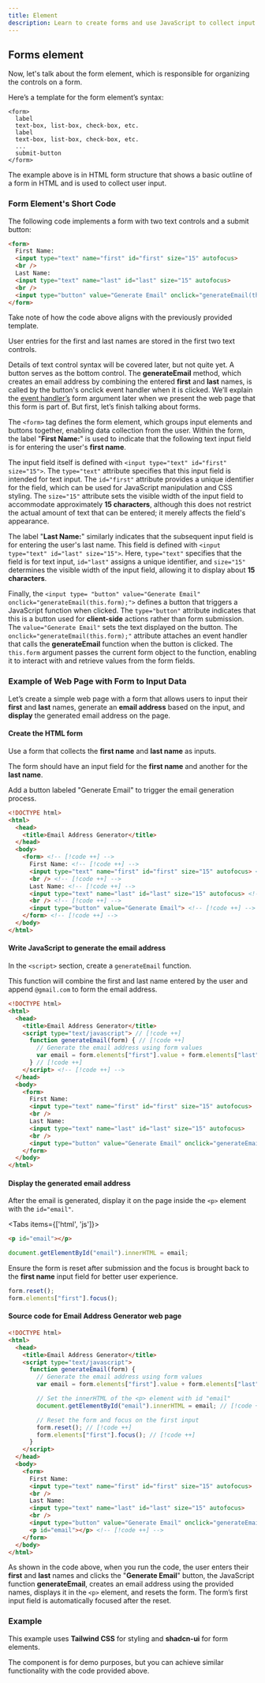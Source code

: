 ```yaml
---
title: Element
description: Learn to create forms and use JavaScript to collect input and generate outputs.
---
```


## Forms element

Now, let's talk about the form element, which is responsible for organizing the controls on a form. 

Here’s a template for the form element’s syntax:

```plaintext
<form>
  label
  text-box, list-box, check-box, etc.
  label
  text-box, list-box, check-box, etc.
  ...
  submit-button
</form>
```

The example above is in HTML form structure that shows a basic outline of a form in HTML and is used to collect user input.

### Form Element's Short Code

The following code implements a form with two text controls and a submit button:

```html
<form>
  First Name:
  <input type="text" name="first" id="first" size="15" autofocus>
  <br />
  Last Name:
  <input type="text" name="last" id="last" size="15" autofocus>
  <br />
  <input type="button" value="Generate Email" onclick="generateEmail(this.form);">
</form>
```

<Callout>

Take note of how the code above aligns with the previously provided template. 

User entries for the first and last names are stored in the first two text controls.

</Callout>

Details of text control syntax will be covered later, but not quite yet. A button serves as the bottom control. The **generateEmail** method, which creates an email address by combining the entered **first** and **last** names, is called by the button's onclick event handler when it is clicked. We’ll explain the [event handler’s](/guides/event-handlers) form argument later when we present the web page that this form is part of. But first, let’s finish talking about forms.

The `<form>` tag defines the form element, which groups input elements and buttons together, enabling data collection from the user. Within the form, the label "**First Name:**" is used to indicate that the following text input field is for entering the user's **first name**.

The input field itself is defined with `<input type="text" id="first" size="15">`. The `type="text"` attribute specifies that this input field is intended for text input. The `id="first"` attribute provides a unique identifier for the field, which can be used for JavaScript manipulation and CSS styling. The `size="15"` attribute sets the visible width of the input field to accommodate approximately **15 characters**, although this does not restrict the actual amount of text that can be entered; it merely affects the field's appearance.

The label "**Last Name:**" similarly indicates that the subsequent input field is for entering the user's last name. This field is defined with `<input type="text" id="last" size="15">`. Here, `type="text"` specifies that the field is for text input, `id="last"` assigns a unique identifier, and `size="15"` determines the visible width of the input field, allowing it to display about **15 characters**.

Finally, the `<input type= "button" value="Generate Email" onclick="generateEmail(this.form);">` defines a button that triggers a JavaScript function when clicked. The `type="button"` attribute indicates that this is a button used for **client-side** actions rather than form submission. The `value="Generate Email"` sets the text displayed on the button. The `onclick="generateEmail(this.form);"` attribute attaches an event handler that calls the **generateEmail** function when the button is clicked. The `this.form` argument passes the current form object to the function, enabling it to interact with and retrieve values from the form fields.


### Example of Web Page with Form to Input Data 

Let’s create a simple web page with a form that allows users to input their **first** and **last** names, generate an **email address** based on the input, and **display** the generated email address on the page.

<Steps>

<Step>

#### Create the HTML form

Use a form that collects the **first name** and **last name** as inputs.

The form should have an input field for the **first name** and another for the **last name**.

Add a button labeled "Generate Email" to trigger the email generation process.

```html
<!DOCTYPE html>
<html>
  <head>
    <title>Email Address Generator</title>
  </head>
  <body>
    <form> <!-- [!code ++] -->
      First Name: <!-- [!code ++] -->
      <input type="text" name="first" id="first" size="15" autofocus> <!-- [!code ++] -->
      <br /> <!-- [!code ++] -->
      Last Name: <!-- [!code ++] -->
      <input type="text" name="last" id="last" size="15" autofocus> <!-- [!code ++] -->
      <br /> <!-- [!code ++] -->
      <input type="button" value="Generate Email"> <!-- [!code ++] -->
    </form> <!-- [!code ++] -->
  </body>
</html>
```

</Step>

<Step>

#### Write JavaScript to generate the email address

In the `<script>` section, create a `generateEmail` function.

This function will combine the first and last name entered by the user and append `@gmail.com` to form the email address.

```html
<!DOCTYPE html>
<html>
  <head>
    <title>Email Address Generator</title>
    <script type="text/javascript"> // [!code ++] 
      function generateEmail(form) { // [!code ++]
        // Generate the email address using form values
        var email = form.elements["first"].value + form.elements["last"].value + "@gmail.com"; // [!code ++]
      } // [!code ++]
    </script> <!-- [!code ++] -->
  </head>
  <body>
    <form>
      First Name:
      <input type="text" name="first" id="first" size="15" autofocus>
      <br />
      Last Name:
      <input type="text" name="last" id="last" size="15" autofocus>
      <br />
      <input type="button" value="Generate Email" onclick="generateEmail(this.form);">
    </form>
  </body>
</html>
```

</Step>

<Step>

#### Display the generated email address

After the email is generated, display it on the page inside the `<p>` element with the `id="email"`.

<Tabs items={['html', 'js']}>
<Tab value="html">
```html
<p id="email"></p>
```
</Tab>
<Tab value="js">

```js title="generateEmail"
document.getElementById("email").innerHTML = email;
```
</Tab>
</Tabs>

Ensure the form is reset after submission and the focus is brought back to the **first name** input field for better user experience.

```js title="generateEmail"
form.reset();
form.elements["first"].focus();
```

</Step>
<Step>

#### Source code for Email Address Generator web page

```html
<!DOCTYPE html>
<html>
  <head>
    <title>Email Address Generator</title>
    <script type="text/javascript">
      function generateEmail(form) {
        // Generate the email address using form values
        var email = form.elements["first"].value + form.elements["last"].value + "@gmail.com";

        // Set the innerHTML of the <p> element with id "email"
        document.getElementById("email").innerHTML = email; // [!code ++]

        // Reset the form and focus on the first input
        form.reset(); // [!code ++]
        form.elements["first"].focus(); // [!code ++]
      }
    </script>
  </head>
  <body>
    <form>
      First Name:
      <input type="text" name="first" id="first" size="15" autofocus>
      <br />
      Last Name:
      <input type="text" name="last" id="last" size="15" autofocus>
      <br />
      <input type="button" value="Generate Email" onclick="generateEmail(this.form);">
      <p id="email"></p> <!-- [!code ++] -->
    </form>
  </body>
</html>
```

</Step>

</Steps>

As shown in the code above, when you run the code, the user enters their **first** and **last** names and clicks the "**Generate Email**" button, the JavaScript function **generateEmail**, creates an email address using the provided names, displays it in the `<p>` element, and resets the form. The form’s first input field is automatically focused after the reset.

### Example

<EmailGenerator />

<Callout>

This example uses **Tailwind CSS** for styling and **shadcn-ui** for form elements.

The component is for demo purposes, but you can achieve similar functionality with the code provided above.

</Callout>

